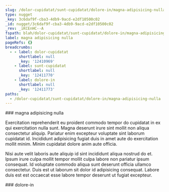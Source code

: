 ```yaml
---
slug: /dolor-cupidatat/sunt-cupidatat/dolore-in/magna-adipisicing-nulla
type: nugget
_key: 3c6daf9f-cba3-4db9-9acd-e2df10500c02
_id: nugget/3c6daf9f-cba3-4db9-9acd-e2df10500c02
_rev: _iKCEnHC--A
fspath: blah/dolor-cupidatat/sunt-cupidatat/dolore-in/magna-adipisicing-nulla.md
label: magna adipisicing nulla
pageRefs: {}
breadcrumbs:
  - - label: dolor-cupidatat
      shortlabel: null
      _key: '12410969'
    - label: sunt-cupidatat
      shortlabel: null
      _key: '12411770'
    - label: dolore-in
      shortlabel: null
      _key: '12411773'
paths:
  - /dolor-cupidatat/sunt-cupidatat/dolore-in/magna-adipisicing-nulla
---
```


<NuggetArea>
<Nugget slug="/dolor-cupidatat/sunt-cupidatat/dolore-in/magna-adipisicing-nulla" type="nugget" _key="3c6daf9f-cba3-4db9-9acd-e2df10500c02" _id="nugget/3c6daf9f-cba3-4db9-9acd-e2df10500c02" _rev="_iKCEnHC--A" fspath="blah/dolor-cupidatat/sunt-cupidatat/dolore-in/magna-adipisicing-nulla.md" label="magna adipisicing nulla" paths="/dolor-cupidatat/sunt-cupidatat/dolore-in/magna-adipisicing-nulla">
<NuggetBody>
### magna adipisicing nulla

Exercitation reprehenderit eu proident commodo tempor do cupidatat in ex qui exercitation nulla sunt. Magna deserunt irure sint mollit non aliqua consectetur aliquip. Pariatur enim excepteur voluptate sint laborum cupidatat id. Incididunt adipisicing fugiat duis in amet aute do exercitation mollit minim. Minim cupidatat dolore anim aute officia.

Nisi aute velit laboris aute aliquip id sint incididunt aliqua nostrud do et. Ipsum irure culpa mollit tempor mollit culpa labore non pariatur ipsum consequat. Id voluptate commodo aliqua sunt deserunt officia ullamco consectetur. Duis est ut laborum sit dolor id adipisicing consequat. Labore duis est est occaecat esse labore tempor deserunt ut fugiat excepteur.

</NuggetBody>
<Breadcrumbs>
<Crumbs>
<Crumb _key="12410969" label="dolor-cupidatat" /><Crumb _key="12411770" label="sunt-cupidatat" /><Crumb _key="12411773" label="dolore-in" />
</Crumbs>
</Breadcrumbs>
</Nugget>

<NuggetsInbound>
</NuggetsInbound>
<NuggetsOutbound>
</NuggetsOutbound>
</NuggetArea>
<PassagesInbound>
<Passage direction="inbound" type="passage" _key="12411773" _id="passage/12411773" _rev="_iKCEnHC---" label="dolore-in" passage="dolore-in" fspath="blah/dolor-cupidatat/sunt-cupidatat/dolore-in" paths="/dolor-cupidatat/sunt-cupidatat/dolore-in" slug="/dolor-cupidatat/sunt-cupidatat/dolore-in">
<NuggetBody>
### dolore-in

</NuggetBody>
<Breadcrumbs>
<Crumbs>
<Crumb _key="12410969" label="dolor-cupidatat" /><Crumb _key="12411770" label="sunt-cupidatat" />
</Crumbs>
</Breadcrumbs>
</Passage>

</PassagesInbound>
<PassagesOutbound>
</PassagesOutbound>